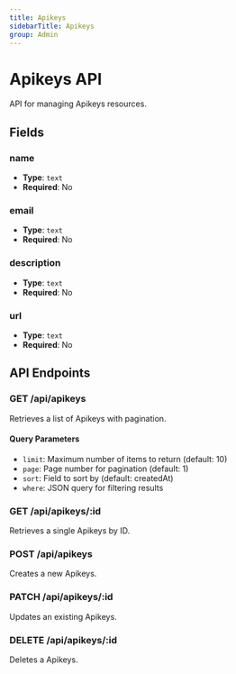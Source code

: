 ```yaml
---
title: Apikeys
sidebarTitle: Apikeys
group: Admin
---
```


# Apikeys API

API for managing Apikeys resources.

## Fields

### name

- **Type**: `text`
- **Required**: No

### email

- **Type**: `text`
- **Required**: No

### description

- **Type**: `text`
- **Required**: No

### url

- **Type**: `text`
- **Required**: No

## API Endpoints

### GET /api/apikeys

Retrieves a list of Apikeys with pagination.

#### Query Parameters

- `limit`: Maximum number of items to return (default: 10)
- `page`: Page number for pagination (default: 1)
- `sort`: Field to sort by (default: createdAt)
- `where`: JSON query for filtering results

### GET /api/apikeys/:id

Retrieves a single Apikeys by ID.

### POST /api/apikeys

Creates a new Apikeys.

### PATCH /api/apikeys/:id

Updates an existing Apikeys.

### DELETE /api/apikeys/:id

Deletes a Apikeys.
